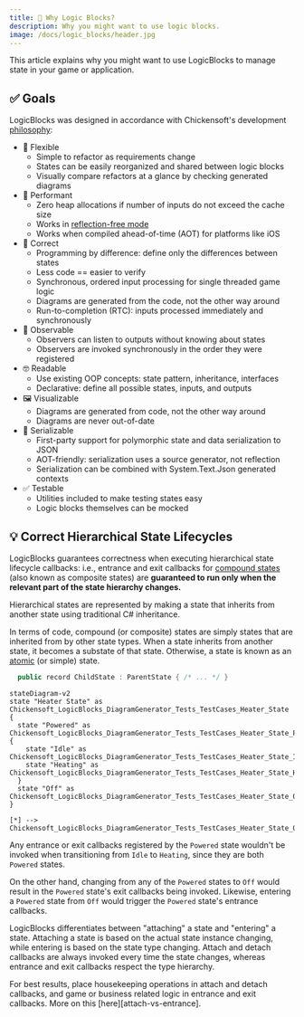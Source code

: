```yaml
---
title: 🤨 Why Logic Blocks?
description: Why you might want to use logic blocks.
image: /docs/logic_blocks/header.jpg
---
```


This article explains why you might want to use LogicBlocks to manage state in your game or application.

## ✅ Goals

LogicBlocks was designed in accordance with Chickensoft's development [philosophy]:

- 🍃 Flexible
  - Simple to refactor as requirements change
  - States can be easily reorganized and shared between logic blocks
  - Visually compare refactors at a glance by checking generated diagrams
- 🚀 Performant
  - Zero heap allocations if number of inputs do not exceed the cache size
  - Works in [reflection-free mode]
  - Works when compiled ahead-of-time (AOT) for platforms like iOS
- 💯 Correct
  - Programming by difference: define only the differences between states
  - Less code == easier to verify
  - Synchronous, ordered input processing for single threaded game logic
  - Diagrams are generated from the code, not the other way around
  - Run-to-completion (RTC): inputs processed immediately and synchronously
- 👀 Observable
  - Observers can listen to outputs without knowing about states
  - Observers are invoked synchronously in the order they were registered
- 🤓 Readable
  - Use existing OOP concepts: state pattern, inheritance, interfaces
  - Declarative: define all possible states, inputs, and outputs
- 🖼️ Visualizable
  - Diagrams are generated from code, not the other way around
  - Diagrams are never out-of-date
- 💾 Serializable
  - First-party support for polymorphic state and data serialization to JSON
  - AOT-friendly: serialization uses a source generator, not reflection
  - Serialization can be combined with System.Text.Json generated contexts
- ✅ Testable
  - Utilities included to make testing states easy
  - Logic blocks themselves can be mocked

## 💡 Correct Hierarchical State Lifecycles

LogicBlocks guarantees correctness when executing hierarchical state lifecycle callbacks: i.e., entrance and exit callbacks for [compound states] (also known as composite states) are **guaranteed to run only when the relevant part of the state hierarchy changes.**

<Callout type="note">
Hierarchical states are represented by making a state that inherits from another state using traditional C# inheritance.

In terms of code, compound (or composite) states are simply states that are inherited from by other state types. When a state inherits from another state, it becomes a substate of that state. Otherwise, a state is known as an [atomic] (or simple) state.

```csharp
  public record ChildState : ParentState { /* ... */ }
```

</Callout>

```mermaid
stateDiagram-v2
state "Heater State" as Chickensoft_LogicBlocks_DiagramGenerator_Tests_TestCases_Heater_State {
  state "Powered" as Chickensoft_LogicBlocks_DiagramGenerator_Tests_TestCases_Heater_State_Powered {
    state "Idle" as Chickensoft_LogicBlocks_DiagramGenerator_Tests_TestCases_Heater_State_Idle
    state "Heating" as Chickensoft_LogicBlocks_DiagramGenerator_Tests_TestCases_Heater_State_Heating
  }
  state "Off" as Chickensoft_LogicBlocks_DiagramGenerator_Tests_TestCases_Heater_State_Off
}

[*] --> Chickensoft_LogicBlocks_DiagramGenerator_Tests_TestCases_Heater_State_Off
```

Any entrance or exit callbacks registered by the `Powered` state wouldn't be invoked when transitioning from `Idle` to `Heating`, since they are both `Powered` states.

On the other hand, changing from any of the `Powered` states to `Off` would result in the `Powered` state's exit callbacks being invoked. Likewise, entering a `Powered` state from `Off` would trigger the `Powered` state's entrance callbacks.

LogicBlocks differentiates between "attaching" a state and "entering" a state. Attaching a state is based on the actual state instance changing, while entering is based on the state type changing. Attach and detach callbacks are always invoked every time the state changes, whereas entrance and exit callbacks respect the type hierarchy.

<Callout type="danger">
For best results, place housekeeping operations in attach and detach callbacks, and game or business related logic in entrance and exit callbacks. More on this [here][attach-vs-entrance].
</Callout>

[compound states]: https://statecharts.dev/glossary/compound-state.html
[atomic]: https://statecharts.dev/glossary/atomic-state.html
[reflection-free mode]: https://github.com/dotnet/corert/blob/master/Documentation/using-corert/reflection-free-mode.md
[philosophy]: /philosophy
[attach-vs-entrance]: /docs/logic_blocks/basics/states#-attach-and-detach-vs-entrance-and-exit